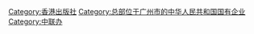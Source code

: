 [[Category:香港出版社|Category:香港出版社]]
[[Category:总部位于广州市的中华人民共和国国有企业|Category:总部位于广州市的中华人民共和国国有企业]]
[[Category:中联办|Category:中联办]]